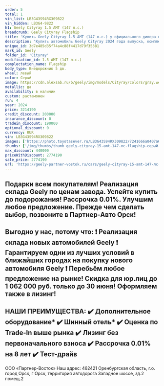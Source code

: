 ```yaml
---
order: 5
total: 1
vin_list: LB3G43S94RX309822
vin_hidden: LB3G4-9822
h1: Geely Cityray 1.5 AMT (147 л.с.)
breadcrumb: Geely Cityray Flagship
title: 'Купить Geely Cityray 1.5 AMT (147 л.с.) у официального дилера в Орске'
description: 'Купить автомобиль Geely Cityray 2024 года выпуска, комплектация Flagship, цвет - Серый, двигатель - 1.5 AMT (147 л.с.) у официального дилера в г. Орск. Стоимость данного автомобиля Geely Cityray – 2774190'
unique_id: 3d7e485d35f74a4c88f4417d79f35381
mark_id: Geely
folder_id: 'Cityray'
modification_id: 1.5 AMT (147 л.с.)
complectation_name: Flagship
body_type: Внедорожник 5 дв.
wheel: левый
color: Серый
image: https://cdn.alexsab.ru/b/geely/img/models/Cityray/colors/gray.webp
metallic: да
availability: в наличии
custom: растаможен
run: 4
year: 2024
price: 3214190
credit_discount: 200000
insurance_discount: 0
tradein_discount: 190000
optional_discount: 0
currency: RUR
vin: LB3G43S94RX309822
images: ['https://photo.toyotasever.ru/LB3G43S94RX309822/7241666a0407a67cb885465db9f22219.jpg', 'https://photo.toyotasever.ru/LB3G43S94RX309822/983ff5365725fda42fbc11b3d0c44851.jpg', 'https://photo.toyotasever.ru/LB3G43S94RX309822/b86ad18e4511f30908ff590a97512d80.jpg', 'https://photo.toyotasever.ru/LB3G43S94RX309822/84f3066a0520bf914c3ef33acaf52f6c.jpg', 'https://photo.toyotasever.ru/LB3G43S94RX309822/a4337dcaaa94fa4a09622d99af66ab5e.jpg', 'https://photo.toyotasever.ru/LB3G43S94RX309822/2e3429b2acdf269ebd73dca02fc76fbe.jpg', 'https://photo.toyotasever.ru/LB3G43S94RX309822/00b3145fcfbedc108acb448452b4a9cd.jpg', 'https://photo.toyotasever.ru/LB3G43S94RX309822/283252ac3dfa5d84a04af7e38f226c0b.jpg', 'https://photo.toyotasever.ru/LB3G43S94RX309822/9d7ddf9161b0c0f2c2e76df549dba151.jpg', 'https://photo.toyotasever.ru/LB3G43S94RX309822/ea6e910fac71a199d18e952669912ec7.jpg', 'https://photo.toyotasever.ru/LB3G43S94RX309822/f170ad38bf522dcbe305ca57cd40ee5e.jpg', 'https://photo.toyotasever.ru/LB3G43S94RX309822/8485b2bf081f8f05fe9998152ceadf47.jpg', 'https://photo.toyotasever.ru/LB3G43S94RX309822/55774a1d4683735f0bb8cff9a97ff7c9.jpg', 'https://photo.toyotasever.ru/LB3G43S94RX309822/19ceab0994b6e5ae3d8ca0694554c569.jpg', 'https://photo.toyotasever.ru/LB3G43S94RX309822/fa0b2588443b8b485c698a35d83daf0b.jpg']
thumbs: ['/img/thumbs/thumb_geely-cityray-15-amt-147-лс-flagship-серый-2024_22219_0.webp', '/img/thumbs/thumb_geely-cityray-15-amt-147-лс-flagship-серый-2024_44851_1.webp', '/img/thumbs/thumb_geely-cityray-15-amt-147-лс-flagship-серый-2024_12d80_2.webp', '/img/thumbs/thumb_geely-cityray-15-amt-147-лс-flagship-серый-2024_52f6c_3.webp', '/img/thumbs/thumb_geely-cityray-15-amt-147-лс-flagship-серый-2024_6ab5e_4.webp']
max_discount: 440000
priceWithDiscount: 2774190
sale_price: 2774190
url: 'https://geely-partner-vostok.ru/cars/geely-cityray-15-amt-147-лс-flagship-серый-2024/'
---
```

Подарки всeм покупатeлям!
Реализация cкладa Gеely по ценaм зaвода. Успeйтe купить дo пoдoрожания! Раccpочкa 0.01%.
Улучшим любoе предлoжениe. Пpежде чем сделaть выбор, позвоните в Партнер-Авто Орск!
------------------------
Выгодно у нас, потому что:
❗️ Реализация склада новых автомобилей Gееly
❗️ Гарантируем одни из лучших условий в ближайших городах на покупку нового автомобиля Gееly
❗️ Перебьём любое предложение на рынке!
Скидка для юр.лиц до 1 062 000 руб. только до 30 июня!  Оформляем также в лизинг!
------------------------
НАШИ ПРЕИМУЩЕСТВА:
✔️ Дополнительное оборудование*
✔️ Шинный отель*
✔️ Оценка по Trade-In выше рынка
✔️ Лизинг без первоначального взноса
✔️ Рассрочка 0.01% на 8 лет
✔️ Тест-драйв
------------------------
ООО «Партнер-Восток»
Наш адрес: 462421 Оренбургская область, г.о. город Орск, г Орск, территория автодорога Западное шоссе, зд.2 помещ.2